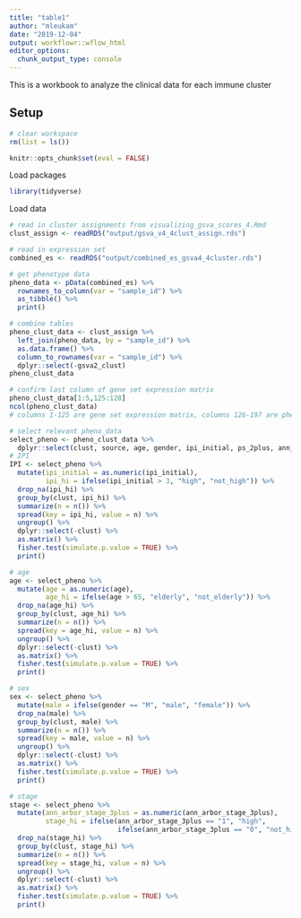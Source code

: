 ```yaml
---
title: "table1"
author: "mleukam"
date: "2019-12-04"
output: workflowr::wflow_html
editor_options:
  chunk_output_type: console
---
```


This is a workbook to analyze the clinical data for each immune cluster

## Setup
```r
# clear workspace
rm(list = ls())
```

```r
knitr::opts_chunk$set(eval = FALSE)
```

Load packages
```r
library(tidyverse)
```

Load data
```r
# read in cluster assignments from visualizing_gsva_scores_4.Rmd
clust_assign <- readRDS("output/gsva_v4_4clust_assign.rds")

# read in expression set
combined_es <- readRDS("output/combined_es_gsva4_4cluster.rds")

# get phenotype data
pheno_data <- pData(combined_es) %>%
  rownames_to_column(var = "sample_id") %>%
  as_tibble() %>%
  print()

# combine tables
pheno_clust_data <- clust_assign %>%
  left_join(pheno_data, by = "sample_id") %>%
  as.data.frame() %>%
  column_to_rownames(var = "sample_id") %>%
  dplyr::select(-gsva2_clust)
pheno_clust_data

# confirm last column of gene set expression matrix
pheno_clust_data[1:5,125:128]
ncol(pheno_clust_data)
# columns 1-125 are gene set expression matrix, columns 126-197 are phenotype data

# select relevant pheno_data
select_pheno <- pheno_clust_data %>%
  dplyr::select(clust, source, age, gender, ipi_initial, ps_2plus, ann_arbor_stage_3plus, ipi_high) 
# IPI
IPI <- select_pheno %>%
  mutate(ipi_initial = as.numeric(ipi_initial), 
         ipi_hi = ifelse(ipi_initial > 3, "high", "not_high")) %>%
  drop_na(ipi_hi) %>%
  group_by(clust, ipi_hi) %>%
  summarize(n = n()) %>%
  spread(key = ipi_hi, value = n) %>%
  ungroup() %>%
  dplyr::select(-clust) %>%
  as.matrix() %>%
  fisher.test(simulate.p.value = TRUE) %>%
  print()

# age
age <- select_pheno %>%
  mutate(age = as.numeric(age), 
         age_hi = ifelse(age > 65, "elderly", "not_elderly")) %>%
  drop_na(age_hi) %>%
  group_by(clust, age_hi) %>%
  summarize(n = n()) %>%
  spread(key = age_hi, value = n) %>%
  ungroup() %>%
  dplyr::select(-clust) %>%
  as.matrix() %>%
  fisher.test(simulate.p.value = TRUE) %>%
  print()

# sex
sex <- select_pheno %>%
  mutate(male = ifelse(gender == "M", "male", "female")) %>%
  drop_na(male) %>%
  group_by(clust, male) %>%
  summarize(n = n()) %>%
  spread(key = male, value = n) %>%
  ungroup() %>%
  dplyr::select(-clust) %>%
  as.matrix() %>%
  fisher.test(simulate.p.value = TRUE) %>%
  print()

# stage
stage <- select_pheno %>%
  mutate(ann_arbor_stage_3plus = as.numeric(ann_arbor_stage_3plus), 
         stage_hi = ifelse(ann_arbor_stage_3plus == "1", "high",
                           ifelse(ann_arbor_stage_3plus == "0", "not_high", NA))) %>%
  drop_na(stage_hi) %>%
  group_by(clust, stage_hi) %>%
  summarize(n = n()) %>%
  spread(key = stage_hi, value = n) %>%
  ungroup() %>%
  dplyr::select(-clust) %>%
  as.matrix() %>%
  fisher.test(simulate.p.value = TRUE) %>%
  print()
```
